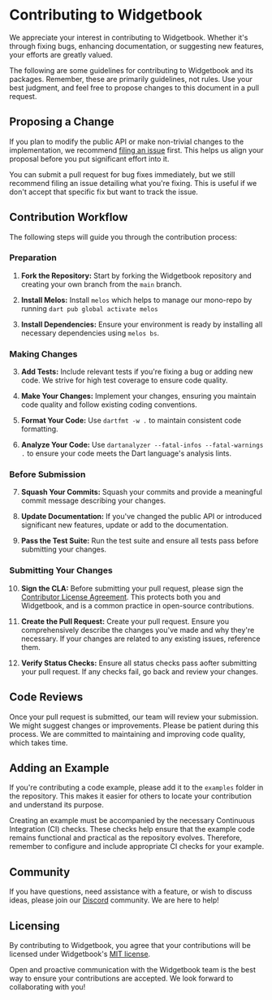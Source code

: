 # Contributing to Widgetbook

We appreciate your interest in contributing to Widgetbook. Whether it's through fixing bugs, enhancing documentation, or suggesting new features, your efforts are greatly valued.

The following are some guidelines for contributing to Widgetbook and its packages. Remember, these are primarily guidelines, not rules. Use your best judgment, and feel free to propose changes to this document in a pull request.

## Proposing a Change

If you plan to modify the public API or make non-trivial changes to the implementation, we recommend [filing an issue](https://github.com/widgetbook/widgetbook/issues) first. This helps us align your proposal before you put significant effort into it.

You can submit a pull request for bug fixes immediately, but we still recommend filing an issue detailing what you're fixing. This is useful if we don't accept that specific fix but want to track the issue.

## Contribution Workflow

The following steps will guide you through the contribution process:

### Preparation

1. **Fork the Repository:** Start by forking the Widgetbook repository and creating your own branch from the `main` branch.

2. **Install Melos:** Install `melos` which helps to manage our mono-repo by running `dart pub global activate melos`

3. **Install Dependencies:** Ensure your environment is ready by installing all necessary dependencies using `melos bs`.

### Making Changes

3. **Add Tests:** Include relevant tests if you're fixing a bug or adding new code. We strive for high test coverage to ensure code quality.

4. **Make Your Changes:** Implement your changes, ensuring you maintain code quality and follow existing coding conventions.

5. **Format Your Code:** Use `dartfmt -w .` to maintain consistent code formatting.

6. **Analyze Your Code:** Use `dartanalyzer --fatal-infos --fatal-warnings .` to ensure your code meets the Dart language's analysis lints.

### Before Submission

7. **Squash Your Commits:** Squash your commits and provide a meaningful commit message describing your changes.

8. **Update Documentation:** If you've changed the public API or introduced significant new features, update or add to the documentation.

9. **Pass the Test Suite:** Run the test suite and ensure all tests pass before submitting your changes.

### Submitting Your Changes

10. **Sign the CLA:** Before submitting your pull request, please sign the [Contributor License Agreement](https://docs.google.com/forms/d/e/1FAIpQLScuRfjUzENsLsmQgqZlGLxMKbFi7zuXoPARyXytoyQrq7ntUw/viewform). This protects both you and Widgetbook, and is a common practice in open-source contributions.

11. **Create the Pull Request:** Create your pull request. Ensure you comprehensively describe the changes you've made and why they're necessary. If your changes are related to any existing issues, reference them.

12. **Verify Status Checks:** Ensure all status checks pass aofter submitting your pull request. If any checks fail, go back and review your changes.

## Code Reviews

Once your pull request is submitted, our team will review your submission. We might suggest changes or improvements. Please be patient during this process. We are committed to maintaining and improving code quality, which takes time.

## Adding an Example

If you're contributing a code example, please add it to the `examples` folder in the repository. This makes it easier for others to locate your contribution and understand its purpose.

Creating an example must be accompanied by the necessary Continuous Integration (CI) checks. These checks help ensure that the example code remains functional and practical as the repository evolves. Therefore, remember to configure and include appropriate CI checks for your example.

## Community

If you have questions, need assistance with a feature, or wish to discuss ideas, please join our [Discord](https://discord.gg/zT4AMStAJA) community. We are here to help!

## Licensing

By contributing to Widgetbook, you agree that your contributions will be licensed under Widgetbook's [MIT license](https://github.com/widgetbook/widgetbook/blob/main/LICENSE).

Open and proactive communication with the Widgetbook team is the best way to ensure your contributions are accepted. We look forward to collaborating with you!
